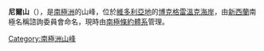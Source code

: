 {{coord|72|4|S|164|28|E|display=title}}

'''尼爾山'''（{{lang-en|Neall Massif}}），是[[南極洲|南極洲]]的山峰，位於[[維多利亞地|維多利亞地]]的[[博克格雷溫克海岸|博克格雷溫克海岸]]，由[[新西蘭|新西蘭]]南極名稱諮詢委員會命名，現時由[[南極條約體系|南極條約體系]]管理。

{{DEFAULTSORT:Neall Massif}}
[[Category:南極洲山峰|Category:南極洲山峰]]


{{BorchgrevinkCoast-geo-stub}}
